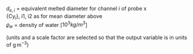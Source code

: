 <p class=box>
$d_{e,i}$ = equivalent melted diameter for channel $i$ of probe x  
\{Cy$_{i}$\}, i1, i2 as for mean diameter above  
$\varrho_{w}$
= density of water [$10^{3}kg/m^{3}$]  
</p><p class=box2>
\begin{equation}
\mathrm{\{PLWCx\}}=\frac{\pi\varrho_{w}}{6}{\textstyle \sum_{i=i1}^{i2}}{\displaystyle {\displaystyle \left\{ \mathrm{Cy}_{i}\right\} d_{e,i}^{3}}}
(\#eq:LWCbox)
\end{equation}
(units and a scale factor are selected so that the output variable
is in units of g$\,$m$^{-3}$)
</p>  

